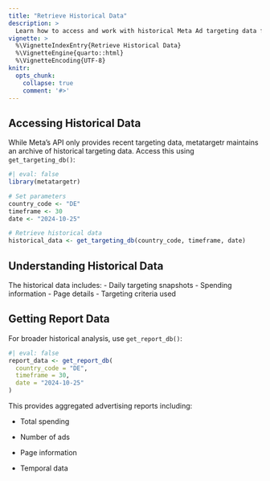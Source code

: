 ```yaml
---
title: "Retrieve Historical Data"
description: > 
  Learn how to access and work with historical Meta Ad targeting data from the archive.
vignette: >
  %\VignetteIndexEntry{Retrieve Historical Data}
  %\VignetteEngine{quarto::html}
  %\VignetteEncoding{UTF-8}
knitr:
  opts_chunk: 
    collapse: true
    comment: '#>'
---
```


## Accessing Historical Data

While Meta's API only provides recent targeting data, metatargetr maintains an archive of historical targeting data. Access this using `get_targeting_db()`:

```r
#| eval: false
library(metatargetr)

# Set parameters
country_code <- "DE"
timeframe <- 30
date <- "2024-10-25"

# Retrieve historical data
historical_data <- get_targeting_db(country_code, timeframe, date)
```

## Understanding Historical Data

The historical data includes:
- Daily targeting snapshots
- Spending information
- Page details
- Targeting criteria used

## Getting Report Data

For broader historical analysis, use `get_report_db()`:

```r
#| eval: false
report_data <- get_report_db(
  country_code = "DE",
  timeframe = 30,
  date = "2024-10-25"
)
```

This provides aggregated advertising reports including:

- Total spending

- Number of ads

- Page information

- Temporal data
